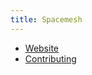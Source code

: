 ```yaml
---
title: Spacemesh
---
```


- [Website](https://spacemesh.io/)
- [Contributing](https://github.com/spacemeshos/go-spacemesh/blob/develop/CONTRIBUTING.md)